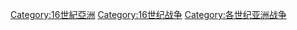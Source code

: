 [[Category:16世紀亞洲|Category:16世紀亞洲]]
[[Category:16世纪战争|Category:16世纪战争]]
[[Category:各世纪亚洲战争|Category:各世纪亚洲战争]]
